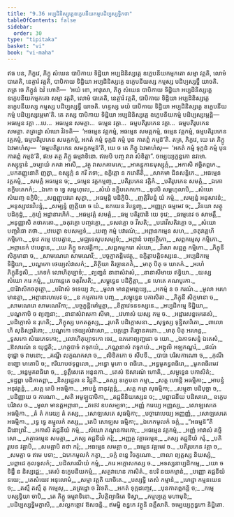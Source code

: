 ```yaml
---
title: "9.36 អប្បដិនិស្សគ្គេឧក្ខេបនីយកម្មបដិប្បស្សទ្ធិកថា"
tableOfContents: false
sidebar:
  order: 30
type: "tipitaka"
basket: "vi"
book: "vi-maha"
---
```



<DynamicBreadcrumb />

<Division number="450" book="vi-maha">

<Paragraph number="1896" book="vi-maha">
ឥធ បន, ភិក្ខវេ, ភិក្ខុ សំឃេន បាបិកាយ ទិដ្ឋិយា អប្បដិនិស្សគ្គេ ឧក្ខេបនីយកម្មកតោ សម្មា វត្តតិ, លោមំ បាតេតិ, នេត្ថារំ វត្តតិ, បាបិកាយ ទិដ្ឋិយា អប្បដិនិស្សគ្គេ ឧក្ខេបនីយស្ស កម្មស្ស បដិប្បស្សទ្ធឹ យាចតិ. តត្រ ចេ ភិក្ខូនំ ឯវំ ហោតិ—  ‘អយំ ខោ, អាវុសោ, ភិក្ខុ សំឃេន បាបិកាយ ទិដ្ឋិយា អប្បដិនិស្សគ្គេ ឧក្ខេបនីយកម្មកតោ សម្មា វត្តតិ, លោមំ បាតេតិ, នេត្ថារំ វត្តតិ, បាបិកាយ ទិដ្ឋិយា អប្បដិនិស្សគ្គេ ឧក្ខេបនីយស្ស កម្មស្ស បដិប្បស្សទ្ធឹ យាចតិ. ហន្ទស្ស មយំ បាបិកាយ ទិដ្ឋិយា អប្បដិនិស្សគ្គេ ឧក្ខេបនីយកម្មំ បដិប្បស្សម្ភេមា’តិ. តេ តស្ស បាបិកាយ ទិដ្ឋិយា អប្បដិនិស្សគ្គេ ឧក្ខេបនីយកម្មំ បដិប្បស្សម្ភេន្តិ—  អធម្មេន វគ្គា …បេ…  អធម្មេន សមគ្គា…  ធម្មេន វគ្គា…  ធម្មបតិរូបកេន វគ្គា…  ធម្មបតិរូបកេន សមគ្គា. តត្រដ្ឋោ សំឃោ វិវទតិ—  ‘អធម្មេន វគ្គកម្មំ, អធម្មេន សមគ្គកម្មំ, ធម្មេន វគ្គកម្មំ, ធម្មបតិរូបកេន វគ្គកម្មំ, ធម្មបតិរូបកេន សមគ្គកម្មំ, អកតំ កម្មំ ទុក្កដំ កម្មំ បុន កាតព្ពំ កម្មន៑’តិ. តត្រ, ភិក្ខវេ, យេ តេ ភិក្ខូ ឯវមាហំសុ—  ‘ធម្មបតិរូបកេន សមគ្គកម្មន៑’តិ, យេ ច តេ ភិក្ខូ ឯវមាហំសុ—  ‘អកតំ កម្មំ ទុក្កដំ កម្មំ បុន កាតព្ពំ កម្មន៑’តិ, ឥមេ តត្ថ ភិក្ខូ ធម្មវាទិនោ. ឥមេបិ បញ្ច វារា សំខិត្តា”.

</Paragraph>
</Division>

<Paragraph number="1897" type="center" book="vi-maha">
ចម្បេយ្យក្ខន្ធកោ នវមោ.



</Paragraph>

<Paragraph number="1898" type="center" book="vi-maha">
តស្សុទ្ទានំ


</Paragraph>

<Paragraph number="1899" type="verses" book="vi-maha">
_ចម្បាយំ ភគវា អាសិ,_  
_វត្ថុ វាសភគាមកេ;_  
_អាគន្តុកានមុស្សុក្កំ,_  
_អកាសិ ឥច្ឆិតព្ពកេ._  

</Paragraph>

<Paragraph number="1900" book="vi-maha">
_បកតញ្ញុនោតិ ញត្វា,_  
ឧស្សុក្កំ ន ករី តទា;_  
ឧក្ខិត្តោ ន ករោតីតិ,_  
_សាគមា ជិនសន្តិកេ._  

</Paragraph>

<Paragraph number="1901" type="verses" book="vi-maha">
_អធម្មេន វគ្គកម្មំ,_  
_សមគ្គំ អធម្មេន ច;_  
_ធម្មេន វគ្គកម្មញ្ច,_  
_បតិរូបកេន វគ្គិកំ._  

</Paragraph>

<Paragraph number="1902" type="verses" book="vi-maha">
_បតិរូបកេន សមគ្គំ,_  
_ឯកោ ឧក្ខិបតេកកំ;_  
_ឯកោ ច ទ្វេ សម្ពហុលេ,_  
_សំឃំ ឧក្ខិបតេកកោ._  

</Paragraph>

<Paragraph number="1903" type="verses" book="vi-maha">
_ទុវេបិ សម្ពហុលាបិ,_  
_សំឃោ សំឃញ្ច ឧក្ខិបិ;_  
_សព្ពញ្ញុបវរោ សុត្វា,_  
_អធម្មន្តិ បដិក្ខិបិ._  

</Paragraph>

<Paragraph number="1904" type="verses" book="vi-maha">
_ញត្តិវិបន្នំ យំ កម្មំ,_  
_សម្បន្នំ អនុសាវនំ;_  
_អនុស្សាវនវិបន្នំ,_  
_សម្បន្នំ ញត្តិយា ច យំ._  

</Paragraph>

<Paragraph number="1905" type="verses" book="vi-maha">
ឧភយេន វិបន្នញ្ច,_  
_អញ្ញត្រ ធម្មមេវ ច;_  
_វិនយា សត្ថុ បដិកុដ្ឋំ,_  
_កុប្បំ អដ្ឋានារហិកំ._  

</Paragraph>

<Paragraph number="1906" type="verses" book="vi-maha">
_អធម្មវគ្គំ សមគ្គំ,_  
_ធម្ម បតិរូបានិ យេ ទុវេ;_  
_ធម្មេនេវ ច សាមគ្គឹ,_  
_អនុញ្ញាសិ តថាគតោ._  

</Paragraph>

<Paragraph number="1907" type="verses" book="vi-maha">
_ចតុវគ្គោ បញ្ចវគ្គោ,_  
_ទសវគ្គោ ច វីសតិ;_  
_បរោវីសតិវគ្គោ ច,_  
_សំឃោ បញ្ចវិធោ តថា._  

</Paragraph>

<Paragraph number="1908" type="verses" book="vi-maha">
_ឋបេត្វា ឧបសម្បទំ,_  
_យញ្ច កម្មំ បវារណំ;_  
_អព្ភានកម្មេន សហ,_  
_ចតុវគ្គេហិ កម្មិកោ._  

</Paragraph>

<Paragraph number="1909" type="verses" book="vi-maha">
_ទុវេ កម្មេ ឋបេត្វាន,_  
_មជ្ឈទេសូបសម្បទំ;_  
_អព្ភានំ បញ្ចវគ្គិកោ,_  
_សព្ពកម្មេសុ កម្មិកោ._  

</Paragraph>

<Paragraph number="1910" type="verses" book="vi-maha">
_អព្ភានេកំ ឋបេត្វាន,_  
_យេ ភិក្ខូ ទសវគ្គិកា;_  
_សព្ពកម្មករោ សំឃោ,_  
_វីសោ សព្ពត្ថ កម្មិកោ._  

</Paragraph>

<Paragraph number="1911" type="verses" book="vi-maha">
_ភិក្ខុនី សិក្ខមានា ច,_  
_សាមណេរោ សាមណេរី;_  
_បច្ចក្ខាតន្តិមវត្ថូ,_  
ឧក្ខិត្តាបត្តិទស្សនេ._  

</Paragraph>

<Paragraph number="1912" type="verses" book="vi-maha">
_អប្បដិកម្មេ ទិដ្ឋិយា,_  
_បណ្ឌកោ ថេយ្យសំវាសកំ;_  
_តិត្ថិយា តិរច្ឆានគតំ,_  
_មាតុ បិតុ ច ឃាតកំ._  

</Paragraph>

<Paragraph number="1913" type="verses" book="vi-maha">
_អរហំ ភិក្ខុនីទូសិ,_  
_ភេទកំ លោហិតុប្បាទំ;_  
_ព្យញ្ជនំ នានាសំវាសំ,_  
_នានាសីមាយ ឥទ្ធិយា._  

</Paragraph>

<Paragraph number="1914" type="verses" book="vi-maha">
_យស្ស សំឃោ ករេ កម្មំ,_  
_ហោន្តេតេ ចតុវីសតិ;_  
_សម្ពុទ្ធេន បដិក្ខិត្តា,_  
_ន ហេតេ គណបូរកា._  

</Paragraph>

<Paragraph number="1915" type="verses" book="vi-maha">
_បារិវាសិកចតុត្ថោ,_  
_បរិវាសំ ទទេយ្យ វា;_  
_មូលា មានត្តមព្ភេយ្យ,_  
_អកម្មំ ន ច ករណំ._  

</Paragraph>

<Paragraph number="1916" type="verses" book="vi-maha">
_មូលា អរហមានត្តា,_  
_អព្ភានារហមេវ ច;_  
_ន កម្មការកា បញ្ច,_  
_សម្ពុទ្ធេន បកាសិតា._  

</Paragraph>

<Paragraph number="1917" type="verses" book="vi-maha">
_ភិក្ខុនី សិក្ខមានា ច,_  
_សាមណេរោ សាមណេរិកា;_  
_បច្ចក្ខន្តិមៅម្មត្តា,_  
_ខិត្តាវេទនទស្សនេ._  

</Paragraph>

<Paragraph number="1918" type="verses" book="vi-maha">
_អប្បដិកម្មេ ទិដ្ឋិយា,_  
_បណ្ឌកាបិ ច ព្យញ្ជនា;_  
_នានាសំវាសកា សីមា,_  
_វេហាសំ យស្ស កម្ម ច._  

</Paragraph>

<Paragraph number="1919" type="verses" book="vi-maha">
_អដ្ឋារសន្នមេតេសំ,_  
_បដិក្កោសំ ន រុហតិ;_  
_ភិក្ខុស្ស បកតត្តស្ស,_  
_រុហតិ បដិក្កោសនា._  

</Paragraph>

<Paragraph number="1920" type="verses" book="vi-maha">
_សុទ្ធស្ស ទុន្និសារិតោ,_  
_ពាលោ ហិ សុនិស្សារិតោ;_  
_បណ្ឌកោ ថេយ្យសំវាសោ,_  
_បក្កន្តោ តិរច្ឆានគតោ._  

</Paragraph>

<Paragraph number="1921" type="verses" book="vi-maha">
_មាតុ បិតុ អរហន្ត,_  
_ទូសកោ សំឃភេទកោ;_  
_លោហិតុប្បាទកោ ចេវ,_  
ឧភតោព្យញ្ជនោ ច យោ._  

</Paragraph>

<Paragraph number="1922" type="verses" book="vi-maha">
_ឯកាទសន្នំ ឯតេសំ,_  
_ឱសារណំ ន យុជ្ជតិ;_  
_ហត្ថបាទំ តទុភយំ,_  
_កណ្ណនាសំ តទូភយំ._  

</Paragraph>

<Paragraph number="1923" type="verses" book="vi-maha">
_អង្គុលិ អឡកណ្ឌរំ,_  
_ផណំ ខុជ្ជោ ច វាមនោ;_  
_គណ្ឌី លក្ខណកសា ច,_  
_លិខិតកោ ច សីបទី._  

</Paragraph>

<Paragraph number="1924" type="verses" book="vi-maha">
_បាបា បរិសកាណោ ច,_  
_កុណី ខញ្ជោ ហតោបិ ច;_  
ឥរិយាបថទុព្ពលោ,_  
_អន្ធោ មូគោ ច ពធិរោ._  

</Paragraph>

<Paragraph number="1925" type="verses" book="vi-maha">
_អន្ធមូគន្ធពធិរោ,_  
_មូគពធិរមេវ ច;_  
_អន្ធមូគពធិរោ ច,_  
_ទ្វត្តឹសេតេ អនូនកា._  

</Paragraph>

<Paragraph number="1926" type="verses" book="vi-maha">
_តេសំ ឱសារណំ ហោតិ,_  
_សម្ពុទ្ធេន បកាសិតំ;_  
_ទដ្ឋព្ពា បដិកាតព្ពា,_  
_និស្សជ្ជេតា ន វិជ្ជតិ._  

</Paragraph>

<Paragraph number="1927" type="verses" book="vi-maha">
_តស្ស ឧក្ខេបនា កម្មា,_  
_សត្ត ហោន្តិ អធម្មិកា;_  
_អាបន្នំ អនុវត្តន្តំ,_  
_សត្ត តេបិ អធម្មិកា._  

</Paragraph>

<Paragraph number="1928" type="verses" book="vi-maha">
_អាបន្នំ នានុវត្តន្តំ,_  
_សត្ត កម្មា សុធម្មិកា;_  
_សម្មុខា បដិបុច្ឆា ច,_  
_បដិញ្ញាយ ច ការណា._  

</Paragraph>

<Paragraph number="1929" type="verses" book="vi-maha">
_សតិ អមូឡ្ហបាបិកា,_  
_តជ្ជនីនិយស្សេន ច;_  
_បព្ពាជនីយ បដិសារោ,_  
ឧក្ខេបបរិវាស ច._  

</Paragraph>

<Paragraph number="1930" type="verses" book="vi-maha">
_មូលា មានត្តអព្ភានា,_  
_តថេវ ឧបសម្បទា;_  
_អញ្ញំ ករេយ្យ អញ្ញស្ស,_  
_សោឡសេតេ អធម្មិកា._  

</Paragraph>

<Paragraph number="1931" type="verses" book="vi-maha">
_តំ តំ ករេយ្យ តំ តស្ស,_  
_សោឡសេតេ សុធម្មិកា;_  
_បច្ចារោបេយ្យ អញ្ញញ្ញំ,_  
_សោឡសេតេ អធម្មិកា._  

</Paragraph>

<Paragraph number="1932" type="verses" book="vi-maha">
_ទ្វេ ទ្វេ តម្មូលកំ តស្ស,_  
_តេបិ សោឡស ធម្មិកា;_  
_ឯកេកមូលកំ ចក្កំ,_  
_“អធម្មន៑”តិ ជិនោព្រវិ._  

</Paragraph>

<Paragraph number="1933" type="verses" book="vi-maha">
_អកាសិ តជ្ជនីយំ កម្មំ,_  
_សំឃោ ភណ្ឌនការកោ;_  
_អធម្មេន វគ្គកម្មំ,_  
_អញ្ញំ អាវាសំ គច្ឆិ សោ._  

</Paragraph>

<Paragraph number="1934" type="verses" book="vi-maha">
_តត្ថាធម្មេន សមគ្គា,_  
_តស្ស តជ្ជនីយំ ករុំ;_  
_អញ្ញត្ថ វគ្គាធម្មេន,_  
_តស្ស តជ្ជនីយំ ករុំ._  

</Paragraph>

<Paragraph number="1935" type="verses" book="vi-maha">
_បតិរូបេន វគ្គាបិ,_  
_សមគ្គាបិ តថា ករុំ;_  
_អធម្មេន សមគ្គា ច,_  
_ធម្មេន វគ្គមេវ ច._  

</Paragraph>

<Paragraph number="1936" type="verses" book="vi-maha">
_បតិរូបកេន វគ្គា ច,_  
_សមគ្គា ច ឥមេ បទា;_  
_ឯកេកមូលកំ កត្វា,_  
_ចក្កំ ពន្ធេ វិចក្ខណោ._  

</Paragraph>

<Paragraph number="1937" type="verses" book="vi-maha">
_ពាលា ព្យត្តស្ស និយស្សំ,_  
_បព្ពាជេ កុលទូសកំ;_  
_បដិសារណីយំ កម្មំ,_  
_ករេ អក្កោសកស្ស ច._  

</Paragraph>

<Paragraph number="1938" type="verses" book="vi-maha">
_អទស្សនាប្បដិកម្មេ,_  
_យោ ច ទិដ្ឋឹ ន និស្សជ្ជេ;_  
_តេសំ ឧក្ខេបនីយកម្មំ,_  
_សត្ថវាហេន ភាសិតំ._  

</Paragraph>

<Paragraph number="1939" type="verses" book="vi-maha">
ឧបរិ នយកម្មានំ,_  
_បញ្ញោ តជ្ជនីយំ នយេ;_  
_តេសំយេវ អនុលោមំ,_  
_សម្មា វត្តតិ យាចិតេ._  

</Paragraph>

<Paragraph number="1940" type="verses" book="vi-maha">
_បស្សទ្ធិ តេសំ កម្មានំ,_  
_ហេដ្ឋា កម្មនយេន ច;_  
_តស្មឹ តស្មឹ តុ កម្មេសុ,_  
_តត្រដ្ឋោ ច វិវទតិ._  

</Paragraph>

<Paragraph number="1941" type="verses" book="vi-maha">
_អកតំ ទុក្កដញ្ចេវ,_  
_បុនកាតព្ពកន្តិ ច;_  
_កម្មេ បស្សទ្ធិយា ចាបិ,_  
_តេ ភិក្ខូ ធម្មវាទិនោ._  

</Paragraph>

<Paragraph number="1942" type="verses" book="vi-maha">
_វិបត្តិព្យាធិតេ ទិស្វា,_  
_កម្មប្បត្តេ មហាមុនិ;_  
_បដិប្បស្សទ្ធិមក្ខាសិ,_  
_សល្លកត្តោវ ឱសធន្តិ._  


</Paragraph>

<Paragraph number="1943" type="center" book="vi-maha">
ឥមម្ហិ ខន្ធកេ វត្ថូនិ ឆត្តឹសាតិ.



</Paragraph>

<Paragraph number="1944" type="center" book="vi-maha">
ចម្បេយ្យក្ខន្ធកោ និដ្ឋិតោ.
</Paragraph>